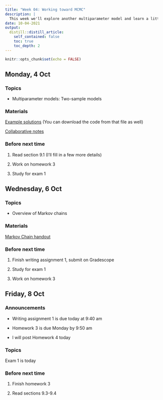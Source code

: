 ```yaml
---
title: "Week 04: Working toward MCMC"
description: |
  This week we'll explore another multiparameter model and learn a little bit of background about Markov chains so that we can delve into MCMC soon. Exam 1 is Friday.
date: 10-04-2021
output:
  distill::distill_article:
    self_contained: false
    toc: true
    toc_depth: 2
---
```



```r
knitr::opts_chunk$set(echo = FALSE)
```

## Monday, 4 Oct

### Topics

- Multiparameter models: Two-sample models

### Materials

[Example solutions](https://aloy.github.io/stat340-notes-fa21/09H-solution-comparisons.html) (You can download the code from that file as well)

[Collaborative notes](https://docs.google.com/document/d/14hZxwYyT4rVMfYwsKGqsOIkzppKmUGmw6dFTDOv1Cj8/edit?usp=sharing)

### Before next time

1. Read section 9.1 (I'll fill in a few more details)

1. Work on homework 3

1. Study for exam 1



## Wednesday, 6 Oct

### Topics

- Overview of Markov chains

### Materials

[Markov Chain handout](https://aloy.github.io/stat340-notes-fa21/10H-markov_chains.pdf)




### Before next time

1. Finish writing assignment 1, submit on Gradescope

1. Study for exam 1

1. Work on homework 3



## Friday, 8 Oct

### Announcements

- Writing assignment 1 is due today at 9:40 am

- Homework 3 is due Monday by 9:50 am

- I will post Homework 4 today

### Topics

Exam 1 is today


### Before next time

1. Finish homework 3

1. Read sections 9.3-9.4







